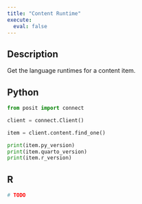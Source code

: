 ```yaml
---
title: "Content Runtime"
execute:
  eval: false
---
```


## Description

Get the language runtimes for a content item.

::: {.panel-tabset group="language"}

## Python

```python
from posit import connect

client = connect.Client()

item = client.content.find_one()

print(item.py_version)
print(item.quarto_version)
print(item.r_version)
```

## R

```r
# TODO
```

:::
